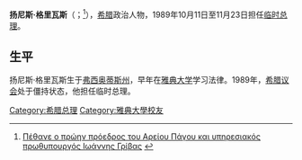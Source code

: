 '''扬尼斯·格里瓦斯'''（{{lang-el|Ιωάννης Γρίβας|Ioánnis Grívas}}；{{bd|1923年|2月23日|2016年|11月27日}}<ref>[http://www.protothema.gr/greece/article/632165/pethane-o-proin-proedros-tou-areiou-pagou-kai-upiresiakos-prothupourgos-ioannis-grivas/ Πέθανε ο πρώην πρόεδρος του Αρείου Πάγου και υπηρεσιακός πρωθυπουργός Ιωάννης Γρίβας] {{Wayback|url=http://www.protothema.gr/greece/article/632165/pethane-o-proin-proedros-tou-areiou-pagou-kai-upiresiakos-prothupourgos-ioannis-grivas/ |date=20161130081031 }} {{gr icon}}</ref>），[[希腊|希腊]]政治人物，1989年10月11日至11月23日担任[[希腊总理|临时总理]]。

== 生平 ==
扬尼斯·格里瓦斯生于[[弗西奥蒂斯州|弗西奥蒂斯州]]，早年在[[雅典大学|雅典大学]]学习法律。1989年，[[希腊议会|希腊议会]]处于僵持状态，他担任临时总理。

{{start box}}
{{succession box|title=[[希腊总理|希腊总理]]|before=[[察尼斯·察茨塔基斯|察尼斯·察茨塔基斯]]|after=[[克塞诺丰·佐洛塔斯|克塞诺丰·佐洛塔斯]]|years=1989}}
{{end box}}

{{希臘政府首腦}}
[[Category:希腊总理|Category:希腊总理]]
[[Category:雅典大學校友|Category:雅典大學校友]]